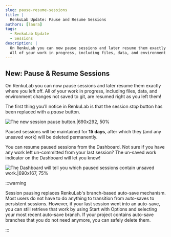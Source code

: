 ```yaml
---
slug: pause-resume-sessions
title: |
  RenkuLab Update: Pause and Resume Sessions
authors: [laura]
tags:
  - RenkuLab Update
  - Sessions
description: |
  On RenkuLab you can now pause sessions and later resume them exactly where you left off.
  All of your work in progress, including files, data, and environment changes not saved to git, are resumed right as you left them!
---
```


## New: Pause & Resume Sessions

On RenkuLab you can now pause sessions and later resume them exactly where you left off. All of your work in progress, including files, data, and environment changes not saved to git, are resumed right as you left them!

The first thing you’ll notice in RenkuLab is that the session _stop_ button has been replaced with a _pause_ button.

![The new session pause button.|690x292, 50%](pause-session-button.png)

Paused sessions will be maintained for **15 days**, after which they (and any unsaved work) will be deleted permanently.

You can resume paused sessions from the Dashboard. Not sure if you have any work left un-committed from your last session? The un-saved work indicator on the Dashboard will let you know!

![The Dashboard will tell you which paused sessions contain unsaved work.|690x167, 75%](pause-status.png)

:::warning

Session pausing replaces RenkuLab's branch-based auto-save mechanism. Most users do not have to do anything to transition from auto-saves to persistent sessions. However, if your last session went into an auto-save, you can still retrieve that work by using Start with Options and selecting your most recent auto-save branch. If your project contains auto-save branches that you do not need anymore, you can safely delete them.

:::
